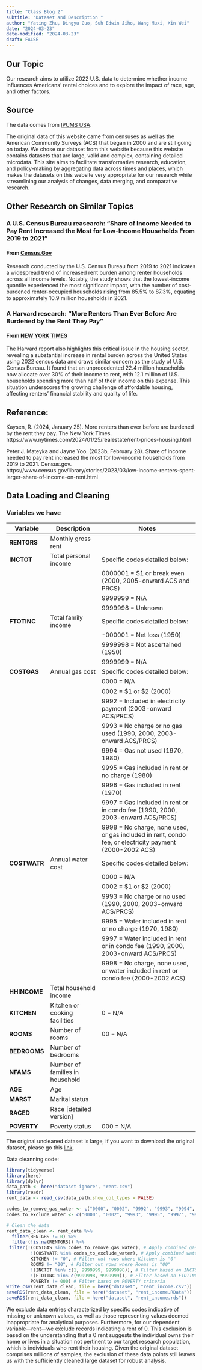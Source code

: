 ```yaml
---
title: "Class Blog 2"
subtitle: "Dataset and Description "
author: "Yating Zhu, Dingyu Guo, Suh Edwin Jiho, Wang Muxi, Xin Wei"
date: "2024-03-23"
date-modified: "2024-03-23"
draft: FALSE
---
```


## Our Topic

Our research aims to utilize 2022 U.S. data to determine whether income influences Americans' rental choices and to explore the impact of race, age, and other factors.

## Source

The data comes from [IPUMS USA](https://usa.ipums.org/usa/index.shtml).

The original data of this website came from censuses as well as the American Community Surveys (ACS) that began in 2000 and are still going on today. We chose our dataset from this website because this website contains datasets that are large, valid and complex, containing detailed microdata. This site aims to facilitate transformative research, education, and policy-making by aggregating data across times and places, which makes the datasets on this website very appropriate for our research while streamlining our analysis of changes, data merging, and comparative research.

## Other Research on Similar Topics

### A U.S. Census Bureau reasearch: "Share of Income Needed to Pay Rent Increased the Most for Low-Income Households From 2019 to 2021"

#### From [Census.Gov](https://www.census.gov/library/stories/2023/03/low-income-renters-spent-larger-share-of-income-on-rent.html)

Research conducted by the U.S. Census Bureau from 2019 to 2021 indicates a widespread trend of increased rent burden among renter households across all income levels. Notably, the study shows that the lowest-income quantile experienced the most significant impact, with the number of cost-burdened renter-occupied households rising from 85.5% to 87.3%, equating to approximately 10.9 million households in 2021.

### A Harvard research: "More Renters Than Ever Before Are Burdened by the Rent They Pay"

#### From [NEW YORK TIMES](https://www.nytimes.com/2024/01/25/realestate/rent-prices-housing.html#)

The Harvard report also highlights this critical issue in the housing sector, revealing a substantial increase in rental burden across the United States using 2022 census data and draws similar concern as the study of U.S. Census Bureau. It found that an unprecedented 22.4 million households now allocate over 30% of their income to rent, with 12.1 million of U.S. households spending more than half of their income on this expense. This situation underscores the growing challenge of affordable housing, affecting renters' financial stability and quality of life.

## Reference:

Kaysen, R. (2024, January 25). More renters than ever before are burdened by the rent they pay. The New York Times. https://www.nytimes.com/2024/01/25/realestate/rent-prices-housing.html

Peter J. Mateyka and Jayne Yoo. (2023b, February 28). Share of income needed to pay rent increased the most for low-income households from 2019 to 2021. Census.gov. https://www.census.gov/library/stories/2023/03/low-income-renters-spent-larger-share-of-income-on-rent.html

## Data Loading and Cleaning

### Variables we have

| Variable     | Description                     | Notes                                                                                                   |
|---------------|--------------------|-------------------------------------|
| **RENTGRS**  | Monthly gross rent              |                                                                                                         |
| **INCTOT**   | Total personal income           | Specific codes detailed below:                                                                          |
|              |                                 | 0000001 = \$1 or break even (2000, 2005-onward ACS and PRCS)                                            |
|              |                                 | 9999999 = N/A                                                                                           |
|              |                                 | 9999998 = Unknown                                                                                       |
| **FTOTINC**  | Total family income             | Specific codes detailed below:                                                                          |
|              |                                 | -000001 = Net loss (1950)                                                                               |
|              |                                 | 9999998 = Not ascertained (1950)                                                                        |
|              |                                 | 9999999 = N/A                                                                                           |
| **COSTGAS**  | Annual gas cost                 | Specific codes detailed below:                                                                          |
|              |                                 | 0000 = N/A                                                                                              |
|              |                                 | 0002 = \$1 or \$2 (2000)                                                                                |
|              |                                 | 9992 = Included in electricity payment (2003-onward ACS/PRCS)                                           |
|              |                                 | 9993 = No charge or no gas used (1990, 2000, 2003-onward ACS/PRCS)                                      |
|              |                                 | 9994 = Gas not used (1970, 1980)                                                                        |
|              |                                 | 9995 = Gas included in rent or no charge (1980)                                                         |
|              |                                 | 9996 = Gas included in rent (1970)                                                                      |
|              |                                 | 9997 = Gas included in rent or in condo fee (1990, 2000, 2003-onward ACS/PRCS)                          |
|              |                                 | 9998 = No charge, none used, or gas included in rent, condo fee, or electricity payment (2000-2002 ACS) |
| **COSTWATR** | Annual water cost               | Specific codes detailed below:                                                                          |
|              |                                 | 0000 = N/A                                                                                              |
|              |                                 | 0002 = \$1 or \$2 (2000)                                                                                |
|              |                                 | 9993 = No charge or no used (1990, 2000, 2003-onward ACS/PRCS)                                          |
|              |                                 | 9995 = Water included in rent or no charge (1970, 1980)                                                 |
|              |                                 | 9997 = Water included in rent or in condo fee (1990, 2000, 2003-onward ACS/PRCS)                        |
|              |                                 | 9998 = No charge, none used, or water included in rent or condo fee (2000-2002 ACS)                     |
| **HHINCOME** | Total household income          |                                                                                                         |
| **KITCHEN**  | Kitchen or cooking facilities   | 0 = N/A                                                                                                 |
| **ROOMS**    | Number of rooms                 | 00 = N/A                                                                                                |
| **BEDROOMS** | Number of bedrooms              |                                                                                                         |
| **NFAMS**    | Number of families in household |                                                                                                         |
| **AGE**      | Age                             |                                                                                                         |
| **MARST**    | Marital status                  |                                                                                                         |
| **RACED**    | Race \[detailed version\]       |                                                                                                         |
| **POVERTY**  | Poverty status                  | 000 = N/A                                                                                               |

The original uncleaned dataset is large, if you want to download the original dataset, please go this [link](https://drive.google.com/file/d/1HpxqRRIalJV40J96IOzvNZ8NXXeMzLMx/view?usp=sharing).

Data cleanning code:

```r
library(tidyverse)
library(here)
library(dplyr)
data_path <- here("dataset-ignore", "rent.csv")
library(readr)
rent_data <- read_csv(data_path,show_col_types = FALSE)

codes_to_remove_gas_water <- c("0000", "0002", "9992", "9993", "9994", "9995", "9996", "9997", "9998")
codes_to_exclude_water <- c("0000", "0002", "9993", "9995", "9997", "9998")

# Clean the data
rent_data_clean <- rent_data %>%
  filter(RENTGRS != 0) %>%
  filter(!is.na(RENTGRS)) %>%
 filter(!(COSTGAS %in% codes_to_remove_gas_water), # Apply combined gas filtering
         !(COSTWATR %in% codes_to_exclude_water), # Apply combined water filtering
         KITCHEN != "0", # Filter out rows where Kitchen is "0"
         ROOMS != "00", # Filter out rows where Rooms is "00"
         !(INCTOT %in% c(1, 9999999, 9999998)), # Filter based on INCTOT criteria
         !(FTOTINC %in% c(9999998, 9999999)), # Filter based on FTOTINC criteria
         POVERTY != 000) # Filter based on POVERTY criteria
write_csv(rent_data_clean, file = here("dataset", "rent_income.csv"))
saveRDS(rent_data_clean, file = here("dataset", "rent_income.RData"))
saveRDS(rent_data_clean, file = here("dataset", "rent_income.rds"))
```

We exclude data entries characterized by specific codes indicative of missing or unknown values, as well as those representing values deemed inappropriate for analytical purposes. Furthermore, for our dependent variable—rent—we exclude records indicating a rent of 0. This exclusion is based on the understanding that a 0 rent suggests the individual owns their home or lives in a situation not pertinent to our target research population, which is individuals who rent their housing. Given the original dataset comprises millions of samples, the exclusion of these data points still leaves us with the sufficiently cleaned large dataset for robust analysis.
